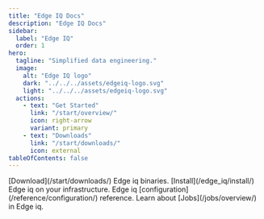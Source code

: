 ```yaml
---
title: "Edge IQ Docs"
description: "Edge IQ Docs"
sidebar:
  label: "Edge IQ"
  order: 1
hero:
  tagline: "Simplified data engineering."
  image:
    alt: "Edge IQ logo"
    dark: "../../../assets/edgeiq-logo.svg"
    light: "../../../assets/edgeiq-logo.svg"
  actions:
    - text: "Get Started"
      link: "/start/overview/"
      icon: right-arrow
      variant: primary
    - text: "Downloads"
      link: "/start/downloads/"
      icon: external
tableOfContents: false
---
```



<CardGrid>
  <Card title="Download" icon="pencil">
    [Download](/start/downloads/) Edge iq binaries.
  </Card>
  <Card title="Installation" icon="pencil">
    [Install](/edge_iq/install/) Edge iq on your infrastructure.
  </Card>
    <Card title="Configuration" icon="pencil">
    Edge iq [configuration](/reference/configuration/) reference.
  </Card>
  <Card title="Jobs" icon="pencil">
    Learn about [Jobs](/jobs/overview/) in Edge iq.
  </Card>

</CardGrid>
